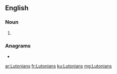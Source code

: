 ==English==

===Noun===
{{head|en|noun plural form}}

# {{plural of|Lutonian|lang=en}}

===Anagrams===
* {{l|en|lunations}}

[[ar:Lutonians]]
[[fr:Lutonians]]
[[ku:Lutonians]]
[[mg:Lutonians]]